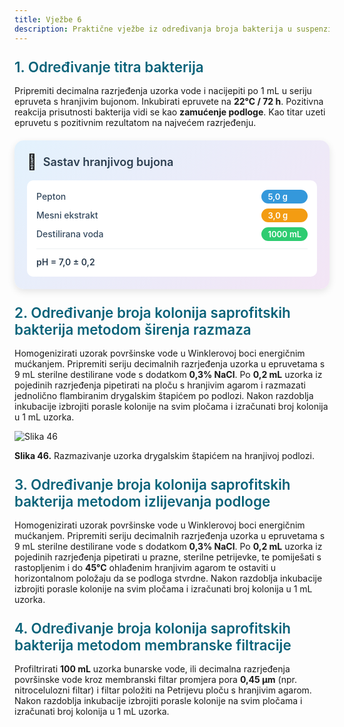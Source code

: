 ```yaml
---
title: Vježbe 6
description: Praktične vježbe iz određivanja broja bakterija u suspenziji
---
```


<h3 style="color: #096279; font-size: 1.4rem; font-weight: 600; margin: 1.5rem 0 1rem 0;">1. Određivanje titra bakterija</h3>

Pripremiti decimalna razrjeđenja uzorka vode i nacijepiti po 1 mL u seriju epruveta s hranjivim bujonom. Inkubirati epruvete na **22°C / 72 h**. Pozitivna reakcija prisutnosti bakterija vidi se kao **zamućenje podloge**. Kao titar uzeti epruvetu s pozitivnim rezultatom na najvećem razrjeđenju.

<div style="max-width: 520px; background: linear-gradient(135deg, #e3f2fd 0%, #f3e5f5 100%); border-radius: 15px; padding: 20px; box-shadow: 0 4px 12px rgba(0,0,0,0.1); margin: 20px auto;">
  <div style="display: flex; align-items: center; margin-bottom: 15px;">
    <span style="font-size: 24px; margin-right: 10px;">🧪</span>
    <h3 style="margin: 0; color: #2c3e50; font-weight: 600; font-size: 18px;">Sastav hranjivog bujona</h3>
  </div>
  <div style="background: white; border-radius: 10px; padding: 15px;">
    <div style="display: grid; grid-template-columns: minmax(0, 1fr) auto; gap: 8px 15px; align-items: center;">
      <span style="font-weight: 500; color: #34495e; font-size: 14px;">Pepton</span>
      <span style="background: #3498db; color: white; padding: 3px 10px; border-radius: 15px; font-size: 13px; font-weight: 600;">5,0 g</span>
      <span style="font-weight: 500; color: #34495e; font-size: 14px;">Mesni ekstrakt</span>
      <span style="background: #f39c12; color: white; padding: 3px 10px; border-radius: 15px; font-size: 13px; font-weight: 600;">3,0 g</span>
      <span style="font-weight: 500; color: #34495e; font-size: 14px;">Destilirana voda</span>
      <span style="background: #2ecc71; color: white; padding: 3px 10px; border-radius: 15px; font-size: 13px; font-weight: 600;">1000 mL</span>
    </div>
    <div style="margin-top: 12px; padding-top: 12px; border-top: 1px solid #ecf0f1;">
      <span style="font-weight: 600; color: #2c3e50; font-size: 14px;">pH = 7,0 ± 0,2</span>
    </div>
  </div>
</div>

<h3 style="color: #096279; font-size: 1.4rem; font-weight: 600; margin: 1.5rem 0 1rem 0;">2. Određivanje broja kolonija saprofitskih bakterija metodom širenja razmaza</h3>

Homogenizirati uzorak površinske vode u Winklerovoj boci energičnim mućkanjem. Pripremiti seriju decimalnih razrjeđenja uzorka u epruvetama s 9 mL sterilne destilirane vode s dodatkom **0,3% NaCl**. Po **0,2 mL** uzorka iz pojedinih razrjeđenja pipetirati na ploču s hranjivim agarom i razmazati jednolično flambiranim drygalskim štapićem po podlozi. Nakon razdoblja inkubacije izbrojiti porasle kolonije na svim pločama i izračunati broj kolonija u 1 mL uzorka.

![Slika 46](/Images/slika46.jpg)

**Slika 46.** Razmazivanje uzorka drygalskim štapićem na hranjivoj podlozi.

<h3 style="color: #096279; font-size: 1.4rem; font-weight: 600; margin: 1.5rem 0 1rem 0;">3. Određivanje broja kolonija saprofitskih bakterija metodom izlijevanja podloge</h3>

Homogenizirati uzorak površinske vode u Winklerovoj boci energičnim mućkanjem. Pripremiti seriju decimalnih razrjeđenja uzorka u epruvetama s 9 mL sterilne destilirane vode s dodatkom **0,3% NaCl**. Po **0,2 mL** uzorka iz pojedinih razrjeđenja pipetirati u prazne, sterilne petrijevke, te pomiješati s rastopljenim i do **45°C** ohlađenim hranjivim agarom te ostaviti u horizontalnom položaju da se podloga stvrdne. Nakon razdoblja inkubacije izbrojiti porasle kolonije na svim pločama i izračunati broj kolonija u 1 mL uzorka.

<h3 style="color: #096279; font-size: 1.4rem; font-weight: 600; margin: 1.5rem 0 1rem 0;">4. Određivanje broja kolonija saprofitskih bakterija metodom membranske filtracije</h3>

Profiltrirati **100 mL** uzorka bunarske vode, ili decimalna razrjeđenja površinske vode kroz membranski filtar promjera pora **0,45 μm** (npr. nitrocelulozni filtar) i filtar položiti na Petrijevu ploču s hranjivim agarom. Nakon razdoblja inkubacije izbrojiti porasle kolonije na svim pločama i izračunati broj kolonija u 1 mL uzorka.